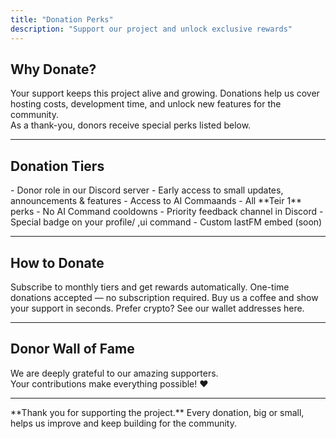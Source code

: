 ```yaml
---
title: "Donation Perks"
description: "Support our project and unlock exclusive rewards"
---
```


## Why Donate?

Your support keeps this project alive and growing. Donations help us cover hosting costs, development time, and unlock new features for the community.  
As a thank-you, donors receive special perks listed below.

---

## Donation Tiers

<AccordionGroup>
  <Accordion title="Teir 1 — $5/month ($15 Lifetime)" icon="heart">
    - Donor role in our Discord server  
    - Early access to small updates, announcements & features
    - Access to AI Commaands
  </Accordion>

  <Accordion title="Teir 2 — $10/month ($30 Lifetime)" icon="star">
    - All **Teir 1** perks  
    - No AI Command cooldowns 
    - Priority feedback channel in Discord  
    - Special badge on your profile/ ,ui command
    - Custom lastFM embed (soon)
  </Accordion>
</AccordionGroup>

---

## How to Donate

<CardGroup cols={2}>
  <Card title="Patreon" icon="heart" href="https://patreon.com/yourproject">
    Subscribe to monthly tiers and get rewards automatically.
  </Card>

  <Card title="PayPal" icon="credit-card" href="https://paypal.me/yourproject">
    One-time donations accepted — no subscription required.
  </Card>

  <Card title="Ko-fi" icon="coffee" href="https://ko-fi.com/yourproject">
    Buy us a coffee and show your support in seconds.
  </Card>

  <Card title="Crypto" icon="bitcoin" href="/donations/crypto">
    Prefer crypto? See our wallet addresses here.
  </Card>
</CardGroup>

---

## Donor Wall of Fame

We are deeply grateful to our amazing supporters.  
Your contributions make everything possible! ❤️  

---

<Note>
  **Thank you for supporting the project.**  
  Every donation, big or small, helps us improve and keep building for the community.
</Note>

